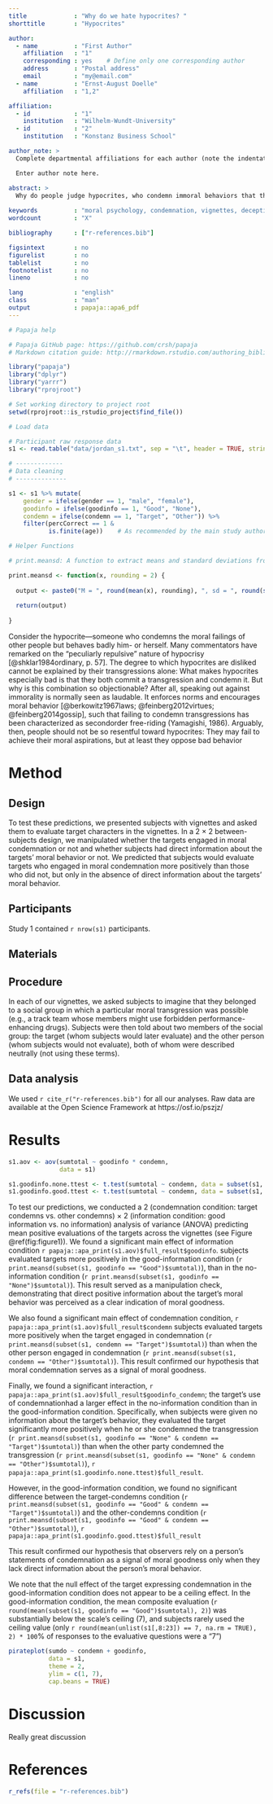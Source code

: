 ```yaml
---
title             : "Why do we hate hypocrites? "
shorttitle        : "Hypocrites"

author: 
  - name          : "First Author"
    affiliation   : "1"
    corresponding : yes    # Define only one corresponding author
    address       : "Postal address"
    email         : "my@email.com"
  - name          : "Ernst-August Doelle"
    affiliation   : "1,2"

affiliation:
  - id            : "1"
    institution   : "Wilhelm-Wundt-University"
  - id            : "2"
    institution   : "Konstanz Business School"

author_note: >
  Complete departmental affiliations for each author (note the indentation, if you start a new paragraph).

  Enter author note here.

abstract: >
  Why do people judge hypocrites, who condemn immoral behaviors that they in fact engage in, so negatively? We propose that hypocrites are disliked because their condemnation sends a false signal about their personal conduct, deceptively suggesting that they behave morally. We show that verbal condemnation signals moral goodness (Study 1) and does so even more convincingly than directly stating that one behaves morally (Study 2). We then demonstrate that people judge hypocrites negatively—even more negatively than people who directly make false statements about their morality (Study 3). Finally, we show that “honest” hypocrites—who avoid false signaling by admitting to committing the condemned transgression—are not perceived negatively even though their actions contradict their stated values (Study 4). Critically, the same is not true of hypocrites who engage in false signaling but admit to unrelated transgressions (Study 5). Together, our results support a false-signaling theory of hypocrisy
  
keywords          : "moral psychology, condemnation, vignettes, deception, social signaling, open data, open materials"
wordcount         : "X"

bibliography      : ["r-references.bib"]

figsintext        : no
figurelist        : no
tablelist         : no
footnotelist      : no
lineno            : no

lang              : "english"
class             : "man"
output            : papaja::apa6_pdf
---
```



```r
# Papaja help

# Papaja GitHub page: https://github.com/crsh/papaja
# Markdown citation guide: http://rmarkdown.rstudio.com/authoring_bibliographies_and_citations.html
```



```r
library("papaja")
library("dplyr")
library("yarrr")
library("rprojroot")

# Set working directory to project root
setwd(rprojroot::is_rstudio_project$find_file())

# Load data

# Participant raw response data
s1 <- read.table("data/jordan_s1.txt", sep = "\t", header = TRUE, stringsAsFactors = FALSE)

# -------------
# Data cleaning
# --------------

s1 <- s1 %>% mutate(
    gender = ifelse(gender == 1, "male", "female"),
    goodinfo = ifelse(goodinfo == 1, "Good", "None"),
    condemn = ifelse(condemn == 1, "Target", "Other")) %>%
    filter(percCorrect == 1 & 
           is.finite(age))    # As recommended by the main study author in an email

# Helper Functions

# print.meansd: A function to extract means and standard deviations from a vector

print.meansd <- function(x, rounding = 2) {
  
  output <- paste0("M = ", round(mean(x), rounding), ", sd = ", round(sd(x), rounding))
  
  return(output)
  
}
```





Consider the hypocrite—someone who condemns the moral failings of other people but behaves badly him- or herself. Many commentators have remarked on the “peculiarly repulsive” nature of hypocrisy [@shklar1984ordinary, p. 57]. The degree to which hypocrites are disliked cannot be explained by their transgressions alone: What makes hypocrites especially bad is that they both commit a transgression and condemn it. But why is this combination so objectionable? After all, speaking out against immorality is normally seen as laudable. It enforces norms and encourages moral behavior [@berkowitz1967laws; @feinberg2012virtues; @feinberg2014gossip], such that failing to condemn transgressions has been characterized as secondorder free-riding (Yamagishi, 1986). Arguably, then, people should not be so resentful toward hypocrites: They may fail to achieve their moral aspirations, but at least they oppose bad behavior


# Method

## Design

To test these predictions, we presented subjects with vignettes and asked them to evaluate target characters in the vignettes. In a 2 × 2 between-subjects design, we manipulated whether the targets engaged in moral condemnation or not and whether subjects had direct information about the targets’ moral behavior or not. We predicted that subjects would evaluate targets who engaged in moral condemnation more positively than those who did not, but only in the absence of direct information about the targets’ moral behavior.

## Participants

Study 1 contained `r nrow(s1)` participants.

## Materials

## Procedure

In each of our vignettes, we asked subjects to imagine that they belonged to a social group in which a particular moral transgression was possible (e.g., a track team whose members might use forbidden performance-enhancing drugs). Subjects were then told about two members of the social group: the target (whom subjects would later evaluate) and the other person (whom subjects would not evaluate), both of whom were described neutrally (not using these terms).

## Data analysis
We used `r cite_r("r-references.bib")` for all our analyses. Raw data are available at the Open Science Framework at https://osf.io/pszjz/

# Results

```r
s1.aov <- aov(sumtotal ~ goodinfo * condemn, 
              data = s1)

s1.goodinfo.none.ttest <- t.test(sumtotal ~ condemn, data = subset(s1, goodinfo == "None"))
s1.goodinfo.good.ttest <- t.test(sumtotal ~ condemn, data = subset(s1, goodinfo == "Good"))
```


To test our predictions, we conducted a 2 (condemnation condition: target condemns vs. other condemns) × 2 (information condition: good information vs. no information) analysis of variance (ANOVA) predicting mean positive evaluations of the targets across the vignettes (see Figure \@ref(fig:figure1)). We found a significant main effect of information condition `r papaja::apa_print(s1.aov)$full_result$goodinfo`. subjects evaluated targets more positively in the good-information condition (`r print.meansd(subset(s1, goodinfo == "Good")$sumtotal)`), than in the no-information condition (`r print.meansd(subset(s1, goodinfo == "None")$sumtotal)`). This result served as a manipulation check, demonstrating that direct positive information about the target’s moral behavior was perceived as a clear indication of moral goodness.

We also found a significant main effect of condemnation condition, `r papaja::apa_print(s1.aov)$full_result$condemn` subjects evaluated targets more positively when the target engaged in condemnation (`r print.meansd(subset(s1, condemn == "Target")$sumtotal)`) than when the other person engaged in condemnation (`r print.meansd(subset(s1, condemn == "Other")$sumtotal)`). This result confirmed our hypothesis that moral condemnation serves as a signal of moral goodness.

Finally, we found a significant interaction, `r papaja::apa_print(s1.aov)$full_result$goodinfo_condemn`; the target’s use of condemnationhad a larger effect in the no-information condition than in the good-information condition. Specifically, when subjects were given no information about the target’s behavior, they evaluated the target significantly more positively when he or she condemned the transgression (`r print.meansd(subset(s1, goodinfo == "None" & condemn == "Target")$sumtotal)`) than when the other party condemned the transgression (`r print.meansd(subset(s1, goodinfo == "None" & condemn == "Other")$sumtotal)`), `r papaja::apa_print(s1.goodinfo.none.ttest)$full_result`. 

However, in the good-information condition, we found no significant difference between the target-condemns condition (`r print.meansd(subset(s1, goodinfo == "Good" & condemn == "Target")$sumtotal)`) and the other-condemns condition (`r print.meansd(subset(s1, goodinfo == "Good" & condemn == "Other")$sumtotal)`),  `r papaja::apa_print(s1.goodinfo.good.ttest)$full_result`

This result confirmed our hypothesis that observers rely on a person’s statements of condemnation as a signal of moral goodness only when they lack direct information about the person’s moral behavior.

We note that the null effect of the target expressing condemnation in the good-information condition does not appear to be a ceiling effect. In the good-information condition, the mean composite evaluation (`r round(mean(subset(s1, goodinfo == "Good")$sumtotal), 2)`) was substantially below the scale’s ceiling (7), and subjects rarely used the ceiling value (only `r round(mean(unlist(s1[,8:23]) == 7, na.rm = TRUE), 2) * 100`\% of responses to the evaluative questions were a “7”)

```r
pirateplot(sumdo ~ condemn + goodinfo, 
           data = s1, 
           theme = 2, 
           ylim = c(1, 7), 
           cap.beans = TRUE)
```


# Discussion

Really great discussion

\newpage

# References
```r
r_refs(file = "r-references.bib")
```

\setlength{\parindent}{-0.5in}
\setlength{\leftskip}{0.5in}
